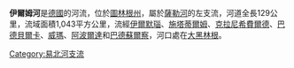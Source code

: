 {{Infobox river
| name              = Ilm
| image             = Ilm bei Langewiesen.JPG
| image_caption     = [[兰格维森|兰格维森]]河段
| source1_location  = [[图林根|图林根]]森林
| mouth_location    = [[萨勒河_(易北河支流)|萨勒河]]
| mouth_coordinates = {{coord|51|6|17|N|11|40|7|E|display=inline,title}}
|progression=[[萨勒河_(易北河支流)|萨勒河]]→[[易北河|易北河]]
| basin_countries   = [[德国|德国]]
| length            = {{convert|129|km|abbr=on}}
| source1_elevation = 
| discharge1_avg    = 
| basin_size        = {{convert|1,043|km2|abbr=on}}
}}
'''伊爾姆河'''是[[德國|德國]]的河流，位於[[圖林根州|圖林根州]]，屬於[[薩勒河_(易北河支流)|薩勒河]]的左支流，河道全長129公里，流域面積1,043平方公里，流經[[伊爾默瑙|伊爾默瑙]]、[[施塔蒂爾姆|施塔蒂爾姆]]、[[克拉尼希費爾德|克拉尼希費爾德]]、[[巴德貝爾卡|巴德貝爾卡]]、[[威瑪|威瑪]]、[[阿波爾達|阿波爾達]]和[[巴德蘇爾察|巴德蘇爾察]]，河口處在[[大黑林根|大黑林根]]。

{{Authority control}}
{{Germany-geo-stub}}
[[Category:易北河支流|Category:易北河支流]]